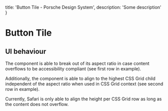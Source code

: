 
  title: 'Button Tile - Porsche Design System',
  description: 'Some description'
}

# Button Tile <ComponentStatus tagName="p-button-tile"></ComponentStatus>

<TableOfContents headings={[]} />

## UI behaviour

The component is able to break out of its aspect ratio in case content overflows to be accessibility compliant (see
first row in example).

Additionally, the component is able to align to the highest CSS Grid child independent of the aspect ratio when used in
CSS Grid context (see second row in example).

<Notification heading="Browser Support Limitation" heading-tag="h3" state="warning">
  Currently, Safari is only able to align the height per CSS Grid row as long as the content does not overflow.
</Notification>

<ComponentStory story={buttonTileStoryGrid} />